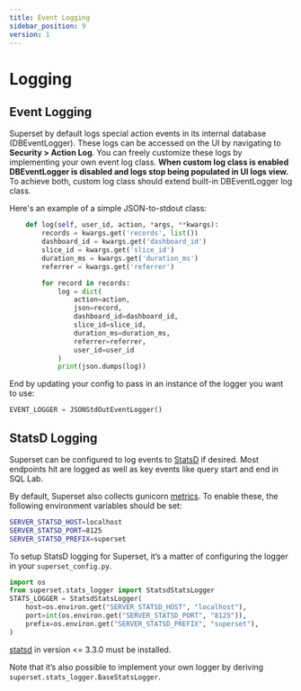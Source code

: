 ```yaml
---
title: Event Logging
sidebar_position: 9
version: 1
---
```


# Logging

## Event Logging

Superset by default logs special action events in its internal database (DBEventLogger). These logs can be accessed
on the UI by navigating to **Security > Action Log**. You can freely customize these logs by
implementing your own event log class.
**When custom log class is enabled DBEventLogger is disabled and logs
stop being populated in UI logs view.**
To achieve both, custom log class should extend built-in DBEventLogger log class.

Here's an example of a simple JSON-to-stdout class:

```python
    def log(self, user_id, action, *args, **kwargs):
        records = kwargs.get('records', list())
        dashboard_id = kwargs.get('dashboard_id')
        slice_id = kwargs.get('slice_id')
        duration_ms = kwargs.get('duration_ms')
        referrer = kwargs.get('referrer')

        for record in records:
            log = dict(
                action=action,
                json=record,
                dashboard_id=dashboard_id,
                slice_id=slice_id,
                duration_ms=duration_ms,
                referrer=referrer,
                user_id=user_id
            )
            print(json.dumps(log))
```

End by updating your config to pass in an instance of the logger you want to use:

```python
EVENT_LOGGER = JSONStdOutEventLogger()
```

## StatsD Logging

Superset can be configured to log events to [StatsD](https://github.com/statsd/statsd)
if desired. Most endpoints hit are logged as
well as key events like query start and end in SQL Lab.

By default, Superset also collects gunicorn [metrics](https://docs.gunicorn.org/en/stable/instrumentation.html).
To enable these, the following environment variables should be set:

```bash
SERVER_STATSD_HOST=localhost
SERVER_STATSD_PORT=8125
SERVER_STATSD_PREFIX=superset
```

To setup StatsD logging for Superset, it’s a matter of configuring the logger in your `superset_config.py`.

```python
import os
from superset.stats_logger import StatsdStatsLogger
STATS_LOGGER = StatsdStatsLogger(
    host=os.environ.get("SERVER_STATSD_HOST", "localhost"),
    port=int(os.environ.get("SERVER_STATSD_PORT", "8125")),
    prefix=os.environ.get("SERVER_STATSD_PREFIX", "superset"),
)
```

[statsd](https://pypi.org/project/statsd/) in version <= 3.3.0 must be installed.

Note that it’s also possible to implement your own logger by deriving
`superset.stats_logger.BaseStatsLogger`.
